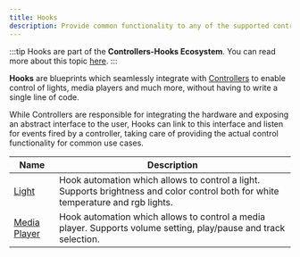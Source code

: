 ```yaml
---
title: Hooks
description: Provide common functionality to any of the supported controllers. Build controller-based automations for media players, lights and much more in just a few clicks.
---
```


:::tip
Hooks are part of the **Controllers-Hooks Ecosystem**. You can read more about this topic [here](/docs/controllers-hooks-ecosystem).
:::

**Hooks** are blueprints which seamlessly integrate with [Controllers](controllers) to enable control of lights, media players and much more, without having to write a single line of code.

While Controllers are responsible for integrating the hardware and exposing an abstract interface to the user, Hooks can link to this interface and listen for events fired by a controller, taking care of providing the actual control functionality for common use cases.


| Name                                                | Description                                                                                                                       |
| --------------------------------------------------- | --------------------------------------------------------------------------------------------------------------------------------- |
| [Light](/docs/blueprints/hooks/light)               | Hook automation which allows to control a light. Supports brightness and color control both for white temperature and rgb lights. |
| [Media Player](/docs/blueprints/hooks/media_player) | Hook automation which allows to control a media player. Supports volume setting, play/pause and track selection.                  |
